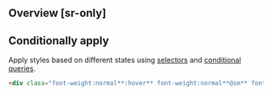 ## Overview [sr-only]
<Overview/>

## Conditionally apply
Apply styles based on different states using [selectors](/docs/state-selectors) and [conditional queries](/docs/conditional-queries).
```html
<div class="font-weight:normal**:hover** font-weight:normal**@sm** font-weight:normal**@dark** font-weight:normal**@print**">…</div>
```

